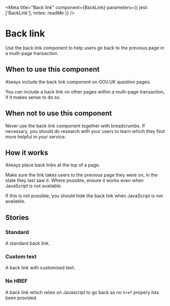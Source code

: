 
<Meta
  title="Back link"
  component={BackLink}
  parameters={{
    jest: ['BackLink'],
    notes: readMe
  }}
/>

# Back link

Use the back link component to help users go back to the previous page in a multi-page transaction.

<Preview withToolbar>
  <Story name="BackLink">
    <BackLink
      href="#"
      text="Back"
    />
  </Story>
</Preview>

<Props of={BackLink} />

## When to use this component

Always include the back link component on GOV.UK question pages.

You can include a back link on other pages within a multi-page transaction, if it makes sense to do so.


## When not to use this component

Never use the back link component together with breadcrumbs. If necessary, you should do research with your users to learn which they find more helpful in your service.


## How it works

Always place back links at the top of a page.

Make sure the link takes users to the previous page they were on, in the state they last saw it. Where possible, ensure it works even when JavaScript is not available.

If this is not possible, you should hide the back link when JavaScript is not available.

## Stories
### Standard

A standard back link.

<Preview>
  <Story name="Standard">
    <BackLink href="#" />
  </Story>
</Preview>


### Custom text

A back link with customised text.

<Preview>
  <Story name="Custom text">
    <BackLink href="#" text="Yn ôl" />
  </Story>
</Preview>


### No HREF

A back link which relies on Javascript to go back as no `href` propery has been provided.

<Preview>
  <Story name="No HREF">
    <BackLink />
  </Story>
</Preview>